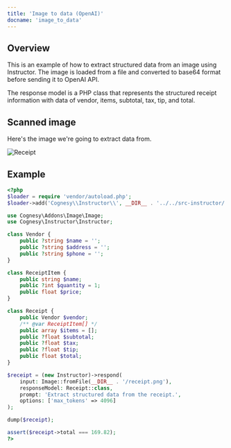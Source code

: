 ```yaml
---
title: 'Image to data (OpenAI)'
docname: 'image_to_data'
---
```


## Overview

This is an example of how to extract structured data from an image using
Instructor. The image is loaded from a file and converted to base64 format
before sending it to OpenAI API.

The response model is a PHP class that represents the structured receipt
information with data of vendor, items, subtotal, tax, tip, and total.


## Scanned image

Here's the image we're going to extract data from.

![Receipt](/images/receipt.png)


## Example

```php
<?php
$loader = require 'vendor/autoload.php';
$loader->add('Cognesy\\Instructor\\', __DIR__ . '../../src-instructor/');

use Cognesy\Addons\Image\Image;
use Cognesy\Instructor\Instructor;

class Vendor {
    public ?string $name = '';
    public ?string $address = '';
    public ?string $phone = '';
}

class ReceiptItem {
    public string $name;
    public ?int $quantity = 1;
    public float $price;
}

class Receipt {
    public Vendor $vendor;
    /** @var ReceiptItem[] */
    public array $items = [];
    public ?float $subtotal;
    public ?float $tax;
    public ?float $tip;
    public float $total;
}

$receipt = (new Instructor)->respond(
    input: Image::fromFile(__DIR__ . '/receipt.png'),
    responseModel: Receipt::class,
    prompt: 'Extract structured data from the receipt.',
    options: ['max_tokens' => 4096]
);

dump($receipt);

assert($receipt->total === 169.82);
?>
```
